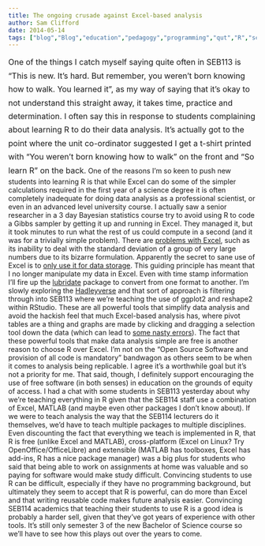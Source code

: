 ```yaml
---
title: The ongoing crusade against Excel-based analysis
author: Sam Clifford
date: 2014-05-14
tags: ["blog","Blog","education","pedagogy","programming","qut","R","science","seb113","seb114","statistics","visualisation"]
---
```


<span style="line-height:1.714285714;font-size:1rem;">One of the things I catch myself saying quite often in SEB113 is "This is new. It's hard. But remember, you weren't born knowing how to walk. You learned it", as my way of saying that it's okay to not understand this straight away, it takes time, practice and determination. I often say this in response to students complaining about learning R to do their data analysis. It's actually got to the point where t</span><span style="line-height:1.714285714;font-size:1rem;">he unit co-ordinator suggested I get a t-shirt printed with "You weren't born knowing how to walk" on the front and "So learn R" on the back.</span> One of the reasons I'm so keen to push new students into learning R is that while Excel can do some of the simpler calculations required in the first year of a science degree it is often completely inadequate for doing data analysis as a professional scientist, or even in an advanced level university course. I actually saw a senior researcher in a 3 day Bayesian statistics course try to avoid using R to code a Gibbs sampler by getting it up and running in Excel. They managed it, but it took minutes to run what the rest of us could compute in a second (and it was for a trivially simple problem). There are [problems with Excel](http://www.asq904.org/StatisticalFlawsInExcel.pdf), such as its inability to deal with the standard deviation of a group of very large numbers due to its bizarre formulation. Apparently the secret to sane use of Excel is to [only use it for data storage](http://www.r-bloggers.com/excel-fanaticism-and-r/). This guiding principle has meant that I no longer manipulate my data in Excel. Even with time stamp information I'll fire up the [lubridate](http://cran.r-project.org/web/packages/lubridate/index.html) package to convert from one format to another. I'm slowly exploring the [Hadleyverse](http://blog.datascienceretreat.com/) and that sort of approach is filtering through into SEB113 where we're teaching the use of ggplot2 and reshape2 within RStudio. These are all powerful tools that simplify data analysis and avoid the hackish feel that much Excel-based analysis has, where pivot tables are a thing and graphs are made by clicking and dragging a selection tool down the data (which can lead to [some nasty errors](http://en.wikipedia.org/wiki/Growth_in_a_Time_of_Debt)). The fact that these powerful tools that make data analysis simple are free is another reason to choose R over Excel. I'm not on the "Open Source Software and provision of all code is mandatory" bandwagon as others seem to be when it comes to analysis being replicable. I agree it's a worthwhile goal but it's not a priority for me. That said, though, I definitely support encouraging the use of free software (in both senses) in education on the grounds of equity of access. I had a chat with some students in SEB113 yesterday about why we're teaching everything in R given that the SEB114 staff use a combination of Excel, MATLAB (and maybe even other packages I don't know about). If we were to teach analysis the way that the SEB114 lecturers do it themselves, we'd have to teach multiple packages to multiple disciplines. Even discounting the fact that everything we teach is implemented in R, that R is free (unlike Excel and MATLAB), cross-platform (Excel on Linux? Try OpenOffice/OfficeLibre) and extensible (MATLAB has toolboxes, Excel has add-ins, R has a nice package manager) was a big plus for students who said that being able to work on assignments at home was valuable and so paying for software would make study difficult. Convincing students to use R can be difficult, especially if they have no programming background, but ultimately they seem to accept that R is powerful, can do more than Excel and that writing reusable code makes future analysis easier. Convincing SEB114 academics that teaching their students to use R is a good idea is probably a harder sell, given that they've got years of experience with other tools. It's still only semester 3 of the new Bachelor of Science course so we'll have to see how this plays out over the years to come.